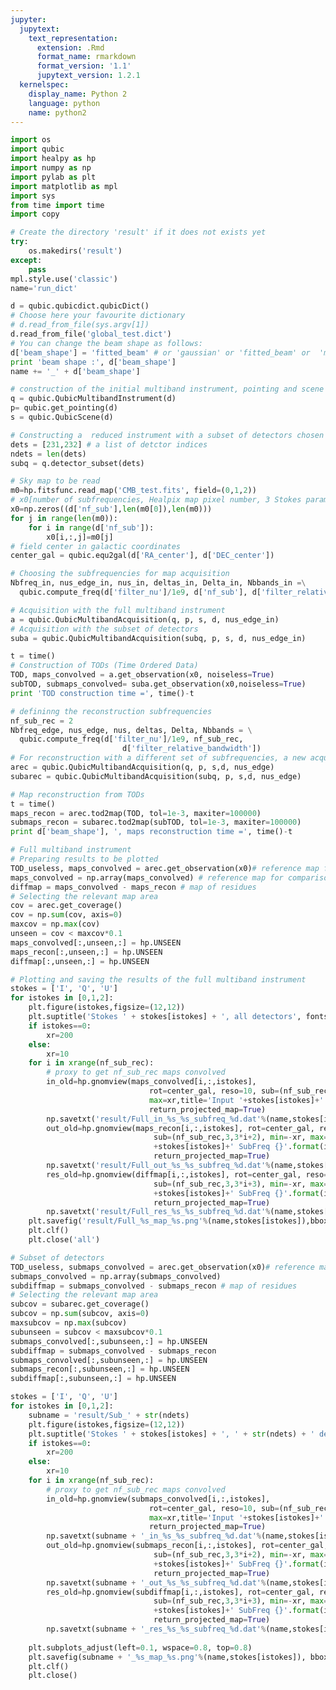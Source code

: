 ```yaml
---
jupyter:
  jupytext:
    text_representation:
      extension: .Rmd
      format_name: rmarkdown
      format_version: '1.1'
      jupytext_version: 1.2.1
  kernelspec:
    display_name: Python 2
    language: python
    name: python2
---
```


```python
import os
import qubic
import healpy as hp
import numpy as np
import pylab as plt
import matplotlib as mpl
import sys
from time import time
import copy
```

```python
# Create the directory 'result' if it does not exists yet
try:
    os.makedirs('result')
except:
    pass
mpl.style.use('classic')
name='run_dict'
```

```python
d = qubic.qubicdict.qubicDict()
# Choose here your favourite dictionary 
# d.read_from_file(sys.argv[1])
d.read_from_file('global_test.dict')
# You can change the beam shape as follows:
d['beam_shape'] = 'fitted_beam' # or 'gaussian' or 'fitted_beam' or  'multi_freq' 
print 'beam shape :', d['beam_shape']
name += '_' + d['beam_shape']
```

```python
# construction of the initial multiband instrument, pointing and scene
q = qubic.QubicMultibandInstrument(d)
p= qubic.get_pointing(d)
s = qubic.QubicScene(d)
```

```python
# Constructing a  reduced instrument with a subset of detectors chosen with their indices
dets = [231,232] # a list of detctor indices
ndets = len(dets)
subq = q.detector_subset(dets)
```

```python
# Sky map to be read
m0=hp.fitsfunc.read_map('CMB_test.fits', field=(0,1,2))
# x0[number of subfrequencies, Healpix map pixel number, 3 Stokes parameters]
x0=np.zeros((d['nf_sub'],len(m0[0]),len(m0)))
for j in range(len(m0)):
    for i in range(d['nf_sub']):
        x0[i,:,j]=m0[j]
# field center in galactic coordinates
center_gal = qubic.equ2gal(d['RA_center'], d['DEC_center'])
```

```python
# Choosing the subfrequencies for map acquisition
Nbfreq_in, nus_edge_in, nus_in, deltas_in, Delta_in, Nbbands_in =\
  qubic.compute_freq(d['filter_nu']/1e9, d['nf_sub'], d['filter_relative_bandwidth']) # Multiband instrument model

# Acquisition with the full multiband instrument
a = qubic.QubicMultibandAcquisition(q, p, s, d, nus_edge_in)
# Acquisition with the subset of detectors
suba = qubic.QubicMultibandAcquisition(subq, p, s, d, nus_edge_in)
```

```python
t = time()
# Construction of TODs (Time Ordered Data)
TOD, maps_convolved = a.get_observation(x0, noiseless=True)
subTOD, submaps_convolved= suba.get_observation(x0,noiseless=True)
print 'TOD construction time =', time()-t
```

```python
# defininng the reconstruction subfrequencies
nf_sub_rec = 2
Nbfreq_edge, nus_edge, nus, deltas, Delta, Nbbands = \
  qubic.compute_freq(d['filter_nu']/1e9, nf_sub_rec,
                         d['filter_relative_bandwidth']) 
# For reconstruction with a different set of subfrequencies, a new acquisition instance is required
arec = qubic.QubicMultibandAcquisition(q, p, s,d, nus_edge)
subarec = qubic.QubicMultibandAcquisition(subq, p, s,d, nus_edge)

# Map reconstruction from TODs
t = time()
maps_recon = arec.tod2map(TOD, tol=1e-3, maxiter=100000)
submaps_recon = subarec.tod2map(subTOD, tol=1e-3, maxiter=100000)
print d['beam_shape'], ', maps reconstruction time =', time()-t
```

```python
# Full multiband instrument
# Preparing results to be plotted
TOD_useless, maps_convolved = arec.get_observation(x0)# reference map for comparison
maps_convolved = np.array(maps_convolved) # reference map for comparison
diffmap = maps_convolved - maps_recon # map of residues
# Selecting the relevant map area
cov = arec.get_coverage()
cov = np.sum(cov, axis=0)
maxcov = np.max(cov)
unseen = cov < maxcov*0.1
maps_convolved[:,unseen,:] = hp.UNSEEN
maps_recon[:,unseen,:] = hp.UNSEEN
diffmap[:,unseen,:] = hp.UNSEEN

# Plotting and saving the results of the full multiband instrument
stokes = ['I', 'Q', 'U'] 
for istokes in [0,1,2]:
    plt.figure(istokes,figsize=(12,12)) 
    plt.suptitle('Stokes ' + stokes[istokes] + ', all detectors', fontsize=16)
    if istokes==0:
        xr=200 
    else:
        xr=10
    for i in xrange(nf_sub_rec):
        # proxy to get nf_sub_rec maps convolved
        in_old=hp.gnomview(maps_convolved[i,:,istokes],
                               rot=center_gal, reso=10, sub=(nf_sub_rec,3,3*i+1), min=-xr,
                               max=xr,title='Input '+stokes[istokes]+' SubFreq {}'.format(i),
                               return_projected_map=True)
        np.savetxt('result/Full_in_%s_%s_subfreq_%d.dat'%(name,stokes[istokes],i),in_old)
        out_old=hp.gnomview(maps_recon[i,:,istokes], rot=center_gal, reso=10,
                                sub=(nf_sub_rec,3,3*i+2), min=-xr, max=xr,title='Output '
                                +stokes[istokes]+' SubFreq {}'.format(i),
                                return_projected_map=True)
        np.savetxt('result/Full_out_%s_%s_subfreq_%d.dat'%(name,stokes[istokes],i),out_old)
        res_old=hp.gnomview(diffmap[i,:,istokes], rot=center_gal, reso=10,
                                sub=(nf_sub_rec,3,3*i+3), min=-xr, max=xr,title='Residual '
                                +stokes[istokes]+' SubFreq {}'.format(i),
                                return_projected_map=True)
        np.savetxt('result/Full_res_%s_%s_subfreq_%d.dat'%(name,stokes[istokes],i),res_old)
    plt.savefig('result/Full_%s_map_%s.png'%(name,stokes[istokes]),bbox_inches='tight')
    plt.clf()
    plt.close('all')

```

```python
# Subset of detectors
TOD_useless, submaps_convolved = arec.get_observation(x0)# reference map for comparison
submaps_convolved = np.array(submaps_convolved) 
subdiffmap = submaps_convolved - submaps_recon # map of residues
# Selecting the relevant map area
subcov = subarec.get_coverage()
subcov = np.sum(subcov, axis=0)
maxsubcov = np.max(subcov)
subunseen = subcov < maxsubcov*0.1
submaps_convolved[:,subunseen,:] = hp.UNSEEN
subdiffmap = submaps_convolved - submaps_recon
submaps_convolved[:,subunseen,:] = hp.UNSEEN
submaps_recon[:,subunseen,:] = hp.UNSEEN
subdiffmap[:,subunseen,:] = hp.UNSEEN
```

```python
stokes = ['I', 'Q', 'U'] 
for istokes in [0,1,2]:
    subname = 'result/Sub_' + str(ndets)
    plt.figure(istokes,figsize=(12,12))
    plt.suptitle('Stokes ' + stokes[istokes] + ', ' + str(ndets) + ' detectors', fontsize=16)
    if istokes==0:
        xr=200 
    else:
        xr=10
    for i in xrange(nf_sub_rec):
        # proxy to get nf_sub_rec maps convolved
        in_old=hp.gnomview(submaps_convolved[i,:,istokes],
                               rot=center_gal, reso=10, sub=(nf_sub_rec,3,3*i+1), min=-xr,
                               max=xr,title='Input '+stokes[istokes]+' SubFreq {}'.format(i),
                               return_projected_map=True)
        np.savetxt(subname + '_in_%s_%s_subfreq_%d.dat'%(name,stokes[istokes],i),in_old)
        out_old=hp.gnomview(submaps_recon[i,:,istokes], rot=center_gal, reso=10,
                                sub=(nf_sub_rec,3,3*i+2), min=-xr, max=xr,title='Output '
                                +stokes[istokes]+' SubFreq {}'.format(i),
                                return_projected_map=True)
        np.savetxt(subname + '_out_%s_%s_subfreq_%d.dat'%(name,stokes[istokes],i),out_old)
        res_old=hp.gnomview(subdiffmap[i,:,istokes], rot=center_gal, reso=10,
                                sub=(nf_sub_rec,3,3*i+3), min=-xr, max=xr,title='Residual '
                                +stokes[istokes]+' SubFreq {}'.format(i),
                                return_projected_map=True)
        np.savetxt(subname + '_res_%s_%s_subfreq_%d.dat'%(name,stokes[istokes],i),res_old)
    
    plt.subplots_adjust(left=0.1, wspace=0.8, top=0.8)
    plt.savefig(subname + '_%s_map_%s.png'%(name,stokes[istokes]), bbox_inches='tight')
    plt.clf()
    plt.close()

```

```python

```
